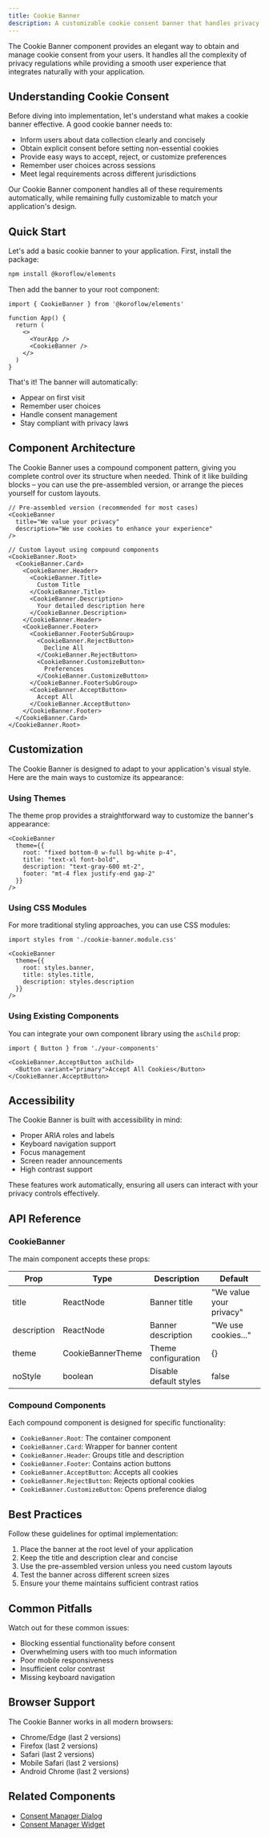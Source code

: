 ```yaml
---
title: Cookie Banner
description: A customizable cookie consent banner that handles privacy compliance with zero configuration required.
---
```


The Cookie Banner component provides an elegant way to obtain and manage cookie consent from your users. It handles all the complexity of privacy regulations while providing a smooth user experience that integrates naturally with your application.

## Understanding Cookie Consent

Before diving into implementation, let's understand what makes a cookie banner effective. A good cookie banner needs to:

- Inform users about data collection clearly and concisely
- Obtain explicit consent before setting non-essential cookies
- Provide easy ways to accept, reject, or customize preferences
- Remember user choices across sessions
- Meet legal requirements across different jurisdictions

Our Cookie Banner component handles all of these requirements automatically, while remaining fully customizable to match your application's design.

## Quick Start

Let's add a basic cookie banner to your application. First, install the package:

```bash
npm install @koroflow/elements
```

Then add the banner to your root component:

```tsx
import { CookieBanner } from '@koroflow/elements'

function App() {
  return (
    <>
      <YourApp />
      <CookieBanner />
    </>
  )
}
```

That's it! The banner will automatically:
- Appear on first visit
- Remember user choices
- Handle consent management
- Stay compliant with privacy laws

## Component Architecture

The Cookie Banner uses a compound component pattern, giving you complete control over its structure when needed. Think of it like building blocks – you can use the pre-assembled version, or arrange the pieces yourself for custom layouts.

```tsx
// Pre-assembled version (recommended for most cases)
<CookieBanner
  title="We value your privacy"
  description="We use cookies to enhance your experience"
/>

// Custom layout using compound components
<CookieBanner.Root>
  <CookieBanner.Card>
    <CookieBanner.Header>
      <CookieBanner.Title>
        Custom Title
      </CookieBanner.Title>
      <CookieBanner.Description>
        Your detailed description here
      </CookieBanner.Description>
    </CookieBanner.Header>
    <CookieBanner.Footer>
      <CookieBanner.FooterSubGroup>
        <CookieBanner.RejectButton>
          Decline All
        </CookieBanner.RejectButton>
        <CookieBanner.CustomizeButton>
          Preferences
        </CookieBanner.CustomizeButton>
      </CookieBanner.FooterSubGroup>
      <CookieBanner.AcceptButton>
        Accept All
      </CookieBanner.AcceptButton>
    </CookieBanner.Footer>
  </CookieBanner.Card>
</CookieBanner.Root>
```

## Customization

The Cookie Banner is designed to adapt to your application's visual style. Here are the main ways to customize its appearance:

### Using Themes

The theme prop provides a straightforward way to customize the banner's appearance:

```tsx
<CookieBanner
  theme={{
    root: "fixed bottom-0 w-full bg-white p-4",
    title: "text-xl font-bold",
    description: "text-gray-600 mt-2",
    footer: "mt-4 flex justify-end gap-2"
  }}
/>
```

### Using CSS Modules

For more traditional styling approaches, you can use CSS modules:

```tsx
import styles from './cookie-banner.module.css'

<CookieBanner
  theme={{
    root: styles.banner,
    title: styles.title,
    description: styles.description
  }}
/>
```

### Using Existing Components

You can integrate your own component library using the `asChild` prop:

```tsx
import { Button } from './your-components'

<CookieBanner.AcceptButton asChild>
  <Button variant="primary">Accept All Cookies</Button>
</CookieBanner.AcceptButton>
```

## Accessibility

The Cookie Banner is built with accessibility in mind:

- Proper ARIA roles and labels
- Keyboard navigation support
- Focus management
- Screen reader announcements
- High contrast support

These features work automatically, ensuring all users can interact with your privacy controls effectively.

## API Reference

### CookieBanner

The main component accepts these props:

| Prop | Type | Description | Default |
|------|------|-------------|---------|
| title | ReactNode | Banner title | "We value your privacy" |
| description | ReactNode | Banner description | "We use cookies..." |
| theme | CookieBannerTheme | Theme configuration | {} |
| noStyle | boolean | Disable default styles | false |

### Compound Components

Each compound component is designed for specific functionality:

- `CookieBanner.Root`: The container component
- `CookieBanner.Card`: Wrapper for banner content
- `CookieBanner.Header`: Groups title and description
- `CookieBanner.Footer`: Contains action buttons
- `CookieBanner.AcceptButton`: Accepts all cookies
- `CookieBanner.RejectButton`: Rejects optional cookies
- `CookieBanner.CustomizeButton`: Opens preference dialog

## Best Practices

Follow these guidelines for optimal implementation:

1. Place the banner at the root level of your application
2. Keep the title and description clear and concise
3. Use the pre-assembled version unless you need custom layouts
4. Test the banner across different screen sizes
5. Ensure your theme maintains sufficient contrast ratios

## Common Pitfalls

Watch out for these common issues:

- Blocking essential functionality before consent
- Overwhelming users with too much information
- Poor mobile responsiveness
- Insufficient color contrast
- Missing keyboard navigation

## Browser Support

The Cookie Banner works in all modern browsers:

- Chrome/Edge (last 2 versions)
- Firefox (last 2 versions)
- Safari (last 2 versions)
- Mobile Safari (last 2 versions)
- Android Chrome (last 2 versions)

## Related Components

- [Consent Manager Dialog](/components/consent-manager-dialog)
- [Consent Manager Widget](/components/consent-manager-widget)
